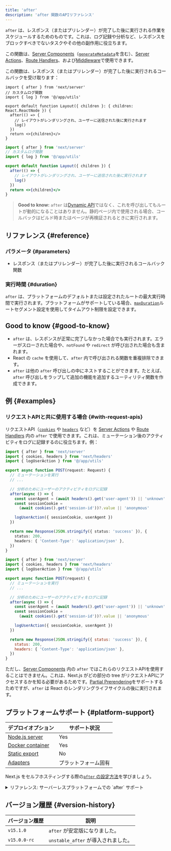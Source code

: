 ```yaml
---
title: 'after'
description: 'after 関数のAPIリファレンス'
---
```


`after` は、レスポンス（またはプリレンダー）が完了した後に実行される作業をスケジュールするためのものです。これは、ログ記録や分析など、レスポンスをブロックすべきでないタスクやその他の副作用に役立ちます。

この関数は、[Server Components](/docs/app/building-your-application/rendering/server-components)（[`generateMetadata`](https://nextjs.org/docs/app/api-reference/functions/generate-metadata)を含む）、[Server Actions](/docs/app/building-your-application/data-fetching/server-actions-and-mutations)、[Route Handlers](/docs/app/building-your-application/routing/route-handlers)、および[Middleware](/docs/app/building-your-application/routing/middleware)で使用できます。

この関数は、レスポンス（またはプリレンダー）が完了した後に実行されるコールバックを受け取ります：

<Tabs>
<TabItem value="tsx" label="TypeScript">

```tsx title="app/layout.tsx" switcher
import { after } from 'next/server'
// カスタムログ関数
import { log } from '@/app/utils'

export default function Layout({ children }: { children: React.ReactNode }) {
  after(() => {
    // レイアウトがレンダリングされ、ユーザーに送信された後に実行されます
    log()
  })
  return <>{children}</>
}
```

</TabItem>
<TabItem value="jsx" label="JavaScript">

```jsx title="app/layout.jsx" switcher
import { after } from 'next/server'
// カスタムログ関数
import { log } from '@/app/utils'

export default function Layout({ children }) {
  after(() => {
    // レイアウトがレンダリングされ、ユーザーに送信された後に実行されます
    log()
  })
  return <>{children}</>
}
```

</TabItem>
</Tabs>

> **Good to know:** `after` は[Dynamic API](/docs/app/building-your-application/rendering/server-components#dynamic-apis)ではなく、これを呼び出してもルートが動的になることはありません。静的ページ内で使用される場合、コールバックはビルド時またはページが再検証されるときに実行されます。

## リファレンス {#reference}

### パラメータ {#parameters}

- レスポンス（またはプリレンダー）が完了した後に実行されるコールバック関数

### 実行時間 {#duration}

`after` は、プラットフォームのデフォルトまたは設定されたルートの最大実行時間で実行されます。プラットフォームがサポートしている場合、[`maxDuration`](/docs/app/api-reference/file-conventions/route-segment-config#maxduration)ルートセグメント設定を使用してタイムアウト制限を設定できます。

## Good to know {#good-to-know}

- `after` は、レスポンスが正常に完了しなかった場合でも実行されます。エラーがスローされた場合や、`notFound` や `redirect` が呼び出された場合も含まれます。
- React の `cache` を使用して、`after` 内で呼び出される関数を重複排除できます。
- `after` は他の `after` 呼び出しの中にネストすることができます。たとえば、`after` 呼び出しをラップして追加の機能を追加するユーティリティ関数を作成できます。

## 例 {#examples}

### リクエストAPIと共に使用する場合 {#with-request-apis}

リクエストAPI（[`cookies`](/docs/app/api-reference/functions/cookies) や [`headers`](/docs/app/api-reference/functions/headers) など）を [Server Actions](/docs/app/building-your-application/data-fetching/server-actions-and-mutations) や [Route Handlers](/docs/app/api-reference/file-conventions/route) 内の `after` で使用できます。これは、ミューテーション後のアクティビティをログに記録するのに役立ちます。例：

<Tabs>
<TabItem value="ts" label="TypeScript">

```ts title="app/api/route.ts" highlight={2,7-9} switcher
import { after } from 'next/server'
import { cookies, headers } from 'next/headers'
import { logUserAction } from '@/app/utils'

export async function POST(request: Request) {
  // ミューテーションを実行
  // ...

  // 分析のためにユーザーのアクティビティをログに記録
  after(async () => {
    const userAgent = (await headers().get('user-agent')) || 'unknown'
    const sessionCookie =
      (await cookies().get('session-id'))?.value || 'anonymous'

    logUserAction({ sessionCookie, userAgent })
  })

  return new Response(JSON.stringify({ status: 'success' }), {
    status: 200,
    headers: { 'Content-Type': 'application/json' },
  })
}
```

</TabItem>
<TabItem value="js" label="JavaScript">

```js title="app/api/route.js" highlight={2,7-9} switcher
import { after } from 'next/server'
import { cookies, headers } from 'next/headers'
import { logUserAction } from '@/app/utils'

export async function POST(request) {
  // ミューテーションを実行
  // ...

  // 分析のためにユーザーのアクティビティをログに記録
  after(async () => {
    const userAgent = (await headers().get('user-agent')) || 'unknown'
    const sessionCookie =
      (await cookies().get('session-id'))?.value || 'anonymous'

    logUserAction({ sessionCookie, userAgent })
  })

  return new Response(JSON.stringify({ status: 'success' }), {
    status: 200,
    headers: { 'Content-Type': 'application/json' },
  })
}
```

</TabItem>
</Tabs>

ただし、[Server Components](/docs/app/building-your-application/rendering/server-components) 内の `after` ではこれらのリクエストAPIを使用することはできません。これは、Next.js がどの部分の tree がリクエストAPIにアクセスするかを知る必要があるためです。[Partial Prerendering](/docs/app/building-your-application/rendering/partial-prerendering)をサポートするためですが、`after` は React のレンダリングライフサイクルの後に実行されます。

## プラットフォームサポート {#platform-support}

| デプロイオプション                                                  | サポート状況         |
| ------------------------------------------------------------------- | -------------------- |
| [Node.js server](/docs/app/getting-started/deploying#nodejs-server) | Yes                  |
| [Docker container](/docs/app/getting-started/deploying#docker)      | Yes                  |
| [Static export](/docs/app/getting-started/deploying#static-export)  | No                   |
| [Adapters](/docs/app/getting-started/deploying#adapters)            | プラットフォーム固有 |

Next.js をセルフホスティングする際の[`after` の設定方法](/docs/app/guides/self-hosting#after)を学びましょう。

<details id="after-serverless">
  <summary>リファレンス: サーバーレスプラットフォームでの `after` サポート</summary>
  サーバーレスコンテキストで `after` を使用するには、レスポンスが送信された後に非同期タスクが完了するのを待つ必要があります。Next.js と Vercel では、`waitUntil(promise)` というプリミティブを使用してこれを実現します。これは、[`waitUntil`](https://vercel.com/docs/functions/functions-api-reference#waituntil) に渡されたすべてのプロミスが解決されるまでサーバーレス呼び出しの寿命を延ばします。

ユーザーが `after` を実行できるようにするには、同様の動作をする `waitUntil` の実装を提供する必要があります。

`after` が呼び出されると、Next.js は次のように `waitUntil` にアクセスします：

```jsx
const RequestContext = globalThis[Symbol.for('@next/request-context')]
const contextValue = RequestContext?.get()
const waitUntil = contextValue?.waitUntil
```

これは、`globalThis[Symbol.for('@next/request-context')]` が次のようなオブジェクトを含むことを期待していることを意味します：

```tsx
type NextRequestContext = {
  get(): NextRequestContextValue | undefined
}

type NextRequestContextValue = {
  waitUntil?: (promise: Promise<any>) => void
}
```

以下は実装例です。

```tsx
import { AsyncLocalStorage } from 'node:async_hooks'

const RequestContextStorage = new AsyncLocalStorage<NextRequestContextValue>()

// next.js が使用するアクセサを定義して注入
const RequestContext: NextRequestContext = {
  get() {
    return RequestContextStorage.getStore()
  },
}
globalThis[Symbol.for('@next/request-context')] = RequestContext

const handler = (req, res) => {
  const contextValue = { waitUntil: YOUR_WAITUNTIL }
  // 値を提供
  return RequestContextStorage.run(contextValue, () => nextJsHandler(req, res))
}
```

</details>

## バージョン履歴 {#version-history}

| バージョン履歴 | 説明                                |
| -------------- | ----------------------------------- |
| `v15.1.0`      | `after` が安定版になりました。      |
| `v15.0.0-rc`   | `unstable_after` が導入されました。 |
